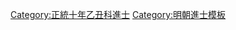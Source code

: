 {{Navbox
|name = 正統十年乙丑科殿試金榜
|title = 正統十年（[[1445年]]）乙丑科殿試金榜
|titlestyle = background-color:#FFD700;
|image =
|style = width:100%;text-align:center; 
|groupstyle = text-align:center; background-color:#FFD700;
|liststyle = text-align:center;
|state = {{{state<includeonly>|collapsed</includeonly>}}}
|group1 = 第一甲<br>賜進士及第<br>共3名
|list1 = '''[[商輅|商　輅]]''' - '''[[周洪謨]]''' - '''[[劉俊 (正統進士)|劉　俊]]'''

|group2 = 第二甲<br>賜進士出身<br>共50名
|list2 = [[曾蒙簡]] - [[夏時正]] - [[蕭彝|蕭　彝]] - [[章綸 (正統進士)|章　綸]] - [[崔璵 (正統進士)|崔　璵]] - [[陳律|陳　律]] - [[錢博|錢　博]] - [[全智|全　智]] - [[張洪 (正統進士)|張　洪]] - [[陳濂 (正統進士)|陳　濂]]<br>[[葉武|葉　武]] - [[馮維|馮　維]] - [[方杲|方　杲]] - [[許振|許　振]] - [[黃霖 (正統進士)|黃　霖]] - [[葉冕|葉　冕]] - [[宋瑮|宋　瑮]] - [[杜銘|杜　銘]] - [[陳璉 (正統進士)|陳　璉]] - [[李梁|李　梁]]<br>[[李庸修]] - [[劉孜 (正統進士)|劉　孜]] - [[林義 (正統進士)|林　義]] - [[李賓 (明朝)|李　賓]] - [[李叔玉]] - [[張春 (正統進士)|張　春]] - [[朱海|朱　海]] - [[王鎮 (正統進士)|王　鎮]] - [[葉盛|葉　盛]] - [[盛俊|盛　俊]]<br>[[劉珷|劉　珷]] - [[項璁|項　璁]] - [[浦清|浦　清]] - [[錢昕|錢　昕]] - [[金亮|金　亮]] - [[周宣 (正統進士)|周　宣]] - [[周旋 (正統乙丑進士)|周　旋]] - [[羅紳|羅　紳]] - [[劉會 (正統進士)|劉　會]] - [[陸厚|陸　厚]]<br>[[徐昌|徐　昌]] - [[徐瑄|徐　瑄]] - [[卞榮|卞　榮]] - [[應顥|應　顥]] - [[劉昌 (正統進士)|劉　昌]] - [[陳雲鵬]] - [[陳暄|陳　暄]] - [[許仕達]] - [[王福 (正統進士)|王　福]] - [[金愷|金　愷]]

|group3 = 第三甲<br>賜同進士出身<br>共97名
|list3 = [[陶銓|陶　銓]] - [[許箎|許　箎]] - [[沈綱|沈　綱]] - [[劉諭|劉　諭]] - [[姚恭 (正統進士)|姚　恭]] - [[林時㴱]] - [[趙訪|趙　訪]] - [[吳中 (正統進士)|吳　中]] - [[周鑑 (正統進士)|周　鑑]] - [[羅箎|羅　箎]]<br>[[沈和|沈　和]] - [[胡濬 (正統進士)|胡　濬]] - [[徐彬 (正統進士)|徐　彬]] - [[盛琦|盛　琦]] - [[袁廣|袁　廣]] - [[楊渙|楊　渙]] - [[林長清]] - [[王鉉 (正統進士)|王　鉉]] - [[丁璿 (正統進士)|丁　璿]] - [[李友聞]]<br>[[王允 (正統進士)|王　允]] - [[楊禮和]] - [[陳善 (正統進士)|陳　善]] - [[徐行 (正統進士)|徐　行]] - [[趙昂 (正統進士)|趙　昂]] - [[童存德]] - [[毛珍|毛　珍]] - [[張紳|張　紳]] - [[衞儀|衞　儀]] - [[尹恕|尹　恕]]<br>[[涂謙|涂　謙]] - [[胡深 (正統進士)|胡　深]] - [[周瑩 (正統進士)|周　瑩]] - [[唐維|唐　維]] - [[陳璚 (正統進士)|陳　璚]] - [[樓澤|樓　澤]] - [[呂正|呂　正]] - [[李永宁|趙永寧]] - [[李奎 (正統進士)|李　奎]] - [[馮時 (正統進士)|馮　時]]<br>[[陳方 (明朝)|陳　方]] - [[孫祥 (正統進士)|孫　祥]] - [[曹凱|曹　凱]] - [[陳寬 (正統進士)|陳　寬]] - [[甯良|甯　良]] - [[李錫 (正統進士)|李　錫]] - [[申祐|申　祐]] - [[季駿|季　駿]] - [[陳詠|陳　詠]] - [[王紹 (正統進士)|王　紹]]<br>[[王宣 (正統乙丑進士)|王　宣]] - [[林廷舉]] - [[周璹|周　璹]] - [[原傑|原　傑]] - [[宋璽|宋　璽]] - [[宋欽 (正統進士)|宋　欽]] - [[史敏|史　敏]] - [[張讓 (正統進士)|張　讓]] - [[高閏|高　閏]] - [[田臻|田　瑧]]<br>[[馬垸|馬　垸]] - [[朱縉 (正統進士)|朱　縉]] - [[莊敏|莊　敏]] - [[王敞 (正統進士)|王　敞]] - [[陳叔紹]] - [[向敬|向　敬]] - [[柴文顯]] - [[蘇霔|蘇　霔]] - [[董方_(明朝)|董　方]] - [[嚴樞|嚴　樞]]<br>[[曹得|曹　得]] - [[劉羽翔]] - [[黃鎬|黃　鎬]] - [[何琛|何　琛]] - [[劉璉 (正統進士)|劉　璉]] - [[盧中|盧　中]] - [[邊永|邊　永]] - [[馬馴 (正統進士)|馬　馴]] - [[周瑜 (正統進士)|周　瑜]] - [[陳瓛|陳　瓛]]<br>[[朱英 (正統進士)|朱　英]] - [[胡端|胡　端]] - [[張翰 (正統進士)|張　翰]] - [[齊讓 (正統進士)|齊　讓]] - [[黃綬 (正統進士)|黃　綬]] - [[王瓖 (明朝)|王　瓖]] - [[高安 (正統乙丑進士)|高　安]] - [[沈紀|沈　紀]] - [[潘伯通]] - [[戴珤|戴　珤]]<br>[[李和 (正統進士)|李　和]] - [[姚哲|姚　哲]] - [[曾卓 (政治人物)|曾　卓]] - [[鄭瑄 (正統進士)|鄭　瑄]] - [[潘暄|潘　暄]] - [[丁本|丁　本]] - [[蕭斌_(明朝)|蕭　斌]]<span style="color: #FFFFFF;"> - －－－ - －－－ - －－－</span>
|belowstyle = text-align: center; background-color:#FFD700;
|below='''前一科：[[Template:正統七年壬戌科殿試金榜|正統七年壬戌科]]　'''·'''　後一科：[[Template:正統十三年戊辰科殿試金榜|正統十三年戊辰科]]'''<br />'''同科副榜：[[Template:正統十年乙丑科會試副榜|正統十年乙丑科]]'''
}}
[[Category:正統十年乙丑科進士]]
<noinclude>
[[Category:正統十年乙丑科進士| ]]
[[Category:明朝進士模板]]</noinclude>